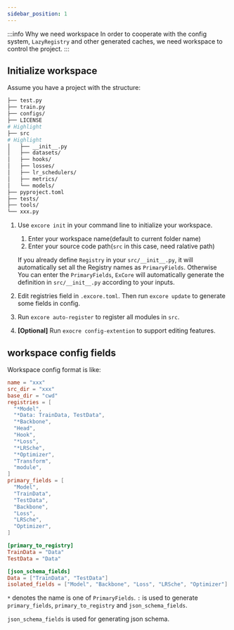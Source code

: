 ```yaml
---
sidebar_position: 1
---
```


:::info Why we need workspace
In order to cooperate with the config system, `LazyRegistry` and other generated caches, we need workspace to control the project.
:::

## Initialize workspace

Assume you have a project with the structure:
```sh
├── test.py
├── train.py
├── configs/
├── LICENSE
# Highlight
├── src
# Highlight
│   ├── __init__.py
│   ├── datasets/
│   ├── hooks/
│   ├── losses/
│   ├── lr_schedulers/
│   ├── metrics/
│   └── models/
├── pyproject.toml
├── tests/
├── tools/
└── xxx.py

```

1. Use `excore init` in your command line to initialize your workspace.
    1. Enter your workspace name(default to current folder name)
    2. Enter your source code path(`src` in this case, need ralative path)

    If you already define `Registry` in your `src/__init__.py`, it will automatically set all the Registry names as `PrimaryFields`. Otherwise You can enter the `PrimaryFields`, `ExCore` will automatically generate the definition in `src/__init__.py` according to your inputs.
2. Edit registries field in `.excore.toml`. Then run `excore update` to generate some fields in config.
3. Run `excore auto-register` to register all modules in `src`.
4. **[Optional]** Run `exocre config-extention` to support editing features.

## workspace config fields

Workspace config format is like:
```toml
name = "xxx"
src_dir = "xxx"
base_dir = "cwd"
registries = [
  "*Model",
  "*Data: TrainData, TestData",
  "*Backbone",
  "Head",
  "Hook",
  "*Loss",
  "*LRSche",
  "*Optimizer",
  "Transform",
  "module",
]
primary_fields = [
  "Model",
  "TrainData",
  "TestData",
  "Backbone",
  "Loss",
  "LRSche",
  "Optimizer",
]

[primary_to_registry]
TrainData = "Data"
TestData = "Data"

[json_schema_fields]
Data = ["TrainData", "TestData"]
isolated_fields = ["Model", "Backbone", "Loss", "LRSche", "Optimizer"]
```

`*` denotes the name is one of `PrimaryFields`. `:` is used to generate `primary_fields`, `primary_to_registry` and `json_schema_fields`.

`json_schema_fields` is used for generating json schema.
